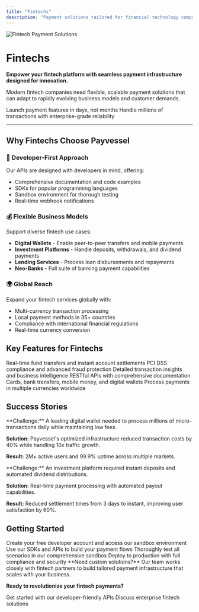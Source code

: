 ```yaml
---
title: "Fintechs"
description: "Payment solutions tailored for financial technology companies"
---
```


<img
  src="https://www.payvessel.com/hero-image-three.png"
  alt="Fintech Payment Solutions"
/>

# Fintechs

**Empower your fintech platform with seamless payment infrastructure designed for innovation.**

Modern fintech companies need flexible, scalable payment solutions that can adapt to rapidly evolving business models and customer demands.

<CardGroup cols={2}>
  <Card title="🚀 Rapid Deployment" icon="rocket">
    Launch payment features in days, not months
  </Card>
  <Card title="📈 Scalable Infrastructure" icon="chart-line">
    Handle millions of transactions with enterprise-grade reliability
  </Card>
</CardGroup>

***

## Why Fintechs Choose Payvessel

### 🔧 Developer-First Approach
Our APIs are designed with developers in mind, offering:
- Comprehensive documentation and code examples
- SDKs for popular programming languages
- Sandbox environment for thorough testing
- Real-time webhook notifications

### 💰 Flexible Business Models
Support diverse fintech use cases:
- **Digital Wallets** - Enable peer-to-peer transfers and mobile payments
- **Investment Platforms** - Handle deposits, withdrawals, and dividend payments
- **Lending Services** - Process loan disbursements and repayments
- **Neo-Banks** - Full suite of banking payment capabilities

### 🌍 Global Reach
Expand your fintech services globally with:
- Multi-currency transaction processing
- Local payment methods in 35+ countries
- Compliance with international financial regulations
- Real-time currency conversion

## Key Features for Fintechs

<CardGroup cols={3}>
  <Card title="⚡ Instant Settlements" icon="bolt">
    Real-time fund transfers and instant account settlements
  </Card>
  <Card title="🔒 Bank-Grade Security" icon="shield-check">
    PCI DSS compliance and advanced fraud protection
  </Card>
  <Card title="📊 Advanced Analytics" icon="chart-bar">
    Detailed transaction insights and business intelligence
  </Card>
  <Card title="🔗 Easy Integration" icon="plug">
    RESTful APIs with comprehensive documentation
  </Card>
  <Card title="💳 Multiple Payment Methods" icon="credit-card">
    Cards, bank transfers, mobile money, and digital wallets
  </Card>
  <Card title="🌐 Global Coverage" icon="globe">
    Process payments in multiple currencies worldwide
  </Card>
</CardGroup>

## Success Stories

<Accordion title="Digital Wallet Platform">
**Challenge:** A leading digital wallet needed to process millions of micro-transactions daily while maintaining low fees.

**Solution:** Payvessel's optimized infrastructure reduced transaction costs by 40% while handling 10x traffic growth.

**Result:** 2M+ active users and 99.9% uptime across multiple markets.
</Accordion>

<Accordion title="Investment App">
**Challenge:** An investment platform required instant deposits and automated dividend distributions.

**Solution:** Real-time payment processing with automated payout capabilities.

**Result:** Reduced settlement times from 3 days to instant, improving user satisfaction by 60%.
</Accordion>

## Getting Started

<Steps>
  <Step title="Sign Up">
    Create your free developer account and access our sandbox environment
  </Step>
  <Step title="Integrate">
    Use our SDKs and APIs to build your payment flows
  </Step>
  <Step title="Test">
    Thoroughly test all scenarios in our comprehensive sandbox
  </Step>
  <Step title="Launch">
    Deploy to production with full compliance and security
  </Step>
</Steps>

<Note>
**Need custom solutions?** Our team works closely with fintech partners to build tailored payment infrastructure that scales with your business.
</Note>

<div style={{textAlign: 'center', marginTop: '2rem'}}>

**Ready to revolutionize your fintech payments?**

<CardGroup cols={2}>
  <Card title="🚀 Start Building" icon="code" href="/quickstart">
    Get started with our developer-friendly APIs
  </Card>
  <Card title="💬 Talk to Sales" icon="phone" href="mailto:sales@payvessel.com">
    Discuss enterprise fintech solutions
  </Card>
</CardGroup>

</div>
